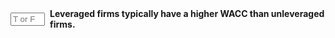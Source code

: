 ::: {.question-block}

<form onsubmit="event.preventDefault(); checkAnswerBox('module4_tf_q95','F')" style="display: flex; align-items: center; gap: 8px;">
<input type="text" id="module4_tf_q95" name="module4_tf_q95" maxlength="1" placeholder="T or F" style="width: 55px;" data-correct-answer="F" /> 
<label for="module4_tf_q95"><strong>Leveraged firms typically have a higher WACC than unleveraged firms.</strong></label>
</form>

<div id="feedback-module4_tf_q95" class="feedback" data-status="" style="display:none;">
The sentence is FALSE. Moderate leverage can lower WACC due to the tax shield on interest payments, though excessive leverage increases WACC.
</div>

:::
